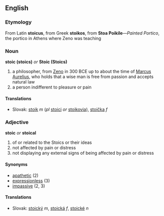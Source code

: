 == English ==
=== Etymology ===
From Latin '''stoicus''', from Greek '''stoikos''', from '''Stoa Poikile'''&mdash;''Painted Portico'', the portico in Athens where Zeno was teaching
=== Noun ===
'''stoic (stoics)''' ''or'' '''Stoic (Stoics)'''
# a philosopher, from [[w:Zeno|Zeno]] in 300 BCE up to about the time of [[w:Marcus Aurelius|Marcus Aurelius]], who holds that a wise man is free from passion and accepts natural law
# a person indifferent to pleasure or pain

==== Translations ====
*Slovak: [[stoik#Slovak|stoik]] ''m'' (''pl'' [[stoik#Slovak|stoici]] ''or'' [[stoik#Slovak|stoikovia]]), [[stoička]] ''f''
=== Adjective ===
'''stoic''' ''or'' '''stoical'''
# of or related to the Stoics or their ideas
# not affected by pain or distress
# not displaying any external signs of being affected by pain or distress
==== Synonyms ====
* [[apathetic]] (2)
* [[expressionless]] (3)
* [[impassive]] (2, 3)
==== Translations ====
*Slovak: [[stoický]] ''m'', [[stoická]] ''f'', [[stoické]] ''n''